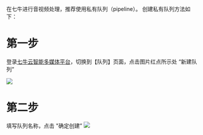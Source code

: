 在七牛进行音视频处理，推荐使用私有队列（pipeline）。 创建私有队列方法如下：

# 第一步
登录[七牛云智能多媒体平台](https://portal.qiniu.com/dora/media-gate/pipeline)，切换到【队列】页面，点击图片红点所示处 “新建队列”

![](https://dora-doc.qiniu.com/WX20210721-142015.png)

# 第二步
填写队列名称，点击 "确定创建”
![](https://dora-doc.qiniu.com/WX20210721-142105.png)


